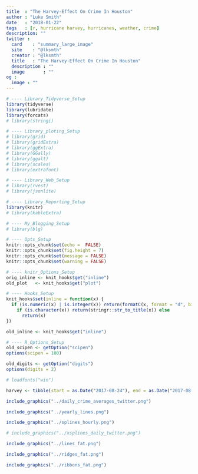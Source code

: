 ```yaml
---
title  : "The Harvey-Effect On Crime In Houston"
author : "Luke Smith"
date   : "2018-01-22"
tags   : [r, hurricane harvey, hurricanes, weather, crime]
description: ""
twitter :
  card    : "summary_large_image"
  site    : "@lksmth"
  creator : "@lksmth"
  title   : "The Harvey-Effect On Crime In Houston"
  description : ""
  image       : ""
og :
  image : ""
---
```

  
```r
# ---- Library_Tidyverse_Setup
library(tidyverse)
library(lubridate)
library(forcats)
# library(stringi)

# ---- Library_ploting_Setup
# library(grid)
# library(gridExtra)
# library(ggExtra)
# library(GGally)
# library(ggalt)
# library(scales)
# library(extrafont)

# ---- Library_Web_Setup
# library(rvest)
# library(jsonlite)

# ---- Library_Reporting_Setup
library(knitr)
# library(kableExtra)

# ---- My_Blogging_Setup
# library(blg)
```

```r
# ---- Opts_Setup
knitr::opts_chunk$set(echo =  FALSE)
knitr::opts_chunk$set(fig.height = 7)
knitr::opts_chunk$set(message = FALSE)
knitr::opts_chunk$set(warning = FALSE)
```

```r
# ---- knitr_Options_Setup
orig_inline <- knit_hooks$get("inline")
old_plot   <- knit_hooks$get("plot")

# ---- Hooks_Setup
knit_hooks$set(inline = function(x) {
  if (is.numeric(x) | is.integer(x)) return(formatC(x, format = "d", big.mark = ",")) else
    if (is.character(x)) return(stringr::str_to_title(x)) else
      return(x)
})

old_inline <- knit_hooks$get("inline")
```

```r
# ---- R_Options_Setup
old_scipen <- getOption("scipen")
options(scipen = 100)

old_digits <- getOption("digits")
options(digits = 2)
```

```r
# loadfonts("win")
```

<!-- Extra setup -->

```r
harvey <- tibble(start = as.Date("2017-08-24"), end = as.Date("2017-08-29"))
```
```r
include_graphics("../daily_crime_averages_twitter.png")
```

```r
include_graphics("../yearly_lines.png")
```

```r
include_graphics("../splines_hourly.png")
```

```r
# include_graphics("../xsplines_daily_twitter.png")
```

```r
include_graphics("../lines_fat.png")
```

```r
include_graphics("../ridges_fat.png")
```

```r
include_graphics("../ribbons_fat.png")
```

<!-- ![Daily Crime Activity For 2017](../harvey_effect.png) -->
  <!-- <img src="../harvey_effect_fat.png" style="display:block;margin-left:auto;margin-right:auto" title="Daily Crime Activity For 2017"> -->
  <!-- <br> -->
  <!-- <img src="../ridges_fat.png" style="display:block;margin-left:auto;margin-right:auto" title="Daily Crime Activity By Year"> -->
  
